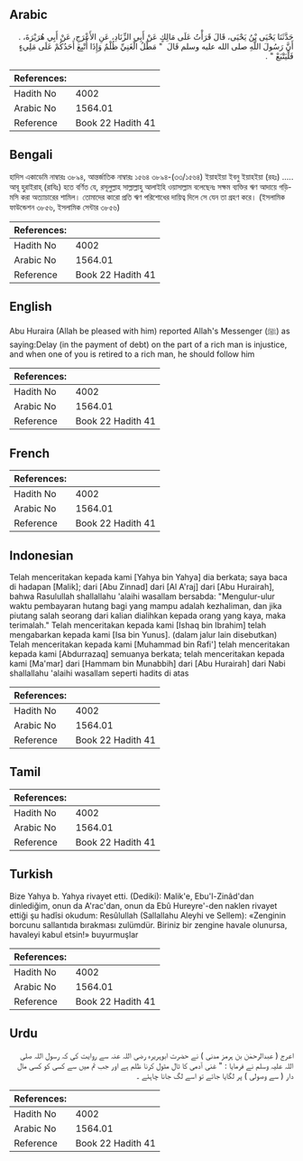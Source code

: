 ## Arabic


<div dir="rtl" lang="ar" style={{fontSize:'larger',backgroundColor:'#f8f9fa',padding:20}}>
حَدَّثَنَا يَحْيَى بْنُ يَحْيَى، قَالَ قَرَأْتُ عَلَى مَالِكٍ عَنْ أَبِي الزِّنَادِ، عَنِ الأَعْرَجِ، عَنْ أَبِي هُرَيْرَةَ، ‏.‏ أَنَّ رَسُولَ اللَّهِ صلى الله عليه وسلم قَالَ ‏ "‏ مَطْلُ الْغَنِيِّ ظُلْمٌ وَإِذَا أُتْبِعَ أَحَدُكُمْ عَلَى مَلِيءٍ فَلْيَتْبَعْ ‏"‏ ‏.‏
</div>
<div style={{backgroundColor:'#f8f9fa',padding:20, marginBottom: 10}}><table> <thead> <tr> <th>References:</th> <th></th> </tr> </thead> <tbody><tr><td>Hadith No</td><td>4002</td></tr><tr><td>Arabic No</td><td>1564.01</td></tr><tr><td>Reference</td><td>Book 22 Hadith 41</td></tr></tbody></table></div>

## Bengali


<div dir="ltr" lang="bn" style={{fontSize:'larger',backgroundColor:'#f8f9fa',padding:20}}>
হাদিস একাডেমি নাম্বারঃ ৩৮৯৪, আন্তর্জাতিক নাম্বারঃ ১৫৬৪ ৩৮৯৪-(৩৩/১৫৬৪) ইয়াহইয়া ইবনু ইয়াহইয়া (রহঃ) ..... আবূ হুরাইরাহ্ (রাযিঃ) হতে বর্ণিত যে, রসূলুল্লাহ সাল্লাল্লাহু আলাইহি ওয়াসাল্লাম বলেছেনঃ সক্ষম ব্যক্তির ঋণ আদায়ে গড়িমসি করা অত্যাচারের শামিল। তোমাদের কারো প্রতি ঋণ পরিশোধের দায়িত্ব দিলে সে যেন তা গ্রহণ করে। (ইসলামিক ফাউন্ডেশন ৩৮৫৬, ইসলামিক সেন্টার ৩৮৫৬)
</div>
<div style={{backgroundColor:'#f8f9fa',padding:20, marginBottom: 10}}><table> <thead> <tr> <th>References:</th> <th></th> </tr> </thead> <tbody><tr><td>Hadith No</td><td>4002</td></tr><tr><td>Arabic No</td><td>1564.01</td></tr><tr><td>Reference</td><td>Book 22 Hadith 41</td></tr></tbody></table></div>

## English


<div dir="ltr" lang="en" style={{fontSize:'larger',backgroundColor:'#f8f9fa',padding:20}}>
Abu Huraira (Allah be pleased with him) reported Allah's Messenger (ﷺ) as saying:Delay (in the payment of debt) on the part of a rich man is injustice, and when one of you is retired to a rich man, he should follow him
</div>
<div style={{backgroundColor:'#f8f9fa',padding:20, marginBottom: 10}}><table> <thead> <tr> <th>References:</th> <th></th> </tr> </thead> <tbody><tr><td>Hadith No</td><td>4002</td></tr><tr><td>Arabic No</td><td>1564.01</td></tr><tr><td>Reference</td><td>Book 22 Hadith 41</td></tr></tbody></table></div>

## French


<div dir="ltr" lang="fr" style={{fontSize:'larger',backgroundColor:'#f8f9fa',padding:20}}>

</div>
<div style={{backgroundColor:'#f8f9fa',padding:20, marginBottom: 10}}><table> <thead> <tr> <th>References:</th> <th></th> </tr> </thead> <tbody><tr><td>Hadith No</td><td>4002</td></tr><tr><td>Arabic No</td><td>1564.01</td></tr><tr><td>Reference</td><td>Book 22 Hadith 41</td></tr></tbody></table></div>

## Indonesian


<div dir="ltr" lang="id" style={{fontSize:'larger',backgroundColor:'#f8f9fa',padding:20}}>
Telah menceritakan kepada kami [Yahya bin Yahya] dia berkata; saya baca di hadapan [Malik]; dari [Abu Zinnad] dari [Al A'raj] dari [Abu Hurairah], bahwa Rasulullah shallallahu 'alaihi wasallam bersabda: "Mengulur-ulur waktu pembayaran hutang bagi yang mampu adalah kezhaliman, dan jika piutang salah seorang dari kalian dialihkan kepada orang yang kaya, maka terimalah." Telah menceritakan kepada kami [Ishaq bin Ibrahim] telah mengabarkan kepada kami [Isa bin Yunus]. (dalam jalur lain disebutkan) Telah menceritakan kepada kami [Muhammad bin Rafi'] telah menceritakan kepada kami [Abdurrazaq] semuanya berkata; telah menceritakan kepada kami [Ma'mar] dari [Hammam bin Munabbih] dari [Abu Hurairah] dari Nabi shallallahu 'alaihi wasallam seperti hadits di atas
</div>
<div style={{backgroundColor:'#f8f9fa',padding:20, marginBottom: 10}}><table> <thead> <tr> <th>References:</th> <th></th> </tr> </thead> <tbody><tr><td>Hadith No</td><td>4002</td></tr><tr><td>Arabic No</td><td>1564.01</td></tr><tr><td>Reference</td><td>Book 22 Hadith 41</td></tr></tbody></table></div>

## Tamil


<div dir="ltr" lang="ta" style={{fontSize:'larger',backgroundColor:'#f8f9fa',padding:20}}>

</div>
<div style={{backgroundColor:'#f8f9fa',padding:20, marginBottom: 10}}><table> <thead> <tr> <th>References:</th> <th></th> </tr> </thead> <tbody><tr><td>Hadith No</td><td>4002</td></tr><tr><td>Arabic No</td><td>1564.01</td></tr><tr><td>Reference</td><td>Book 22 Hadith 41</td></tr></tbody></table></div>

## Turkish


<div dir="ltr" lang="tr" style={{fontSize:'larger',backgroundColor:'#f8f9fa',padding:20}}>
Bize Yahya b. Yahya rivayet etti. (Dediki): Malik'e, Ebu'l-Zinâd'dan dinlediğim, onun da A'rac'dan, onun da Ebû Hureyre'-den naklen rivayet ettiği şu hadîsi okudum: Resûlullah (Sallallahu Aleyhi ve Sellem): «Zenginin borcunu sallantıda bırakması zulümdür. Biriniz bir zengine havale olunursa, havaleyi kabul etsin!» buyurmuşlar
</div>
<div style={{backgroundColor:'#f8f9fa',padding:20, marginBottom: 10}}><table> <thead> <tr> <th>References:</th> <th></th> </tr> </thead> <tbody><tr><td>Hadith No</td><td>4002</td></tr><tr><td>Arabic No</td><td>1564.01</td></tr><tr><td>Reference</td><td>Book 22 Hadith 41</td></tr></tbody></table></div>

## Urdu


<div dir="rtl" lang="ur" style={{fontSize:'larger',backgroundColor:'#f8f9fa',padding:20}}>
اعرج ( عبدالرحمٰن بن ہرمز مدنی ) نے حضرت ابوہریرہ رضی اللہ عنہ سے روایت کی کہ رسول اللہ صلی اللہ علیہ وسلم نے فرمایا : " غنی آدمی کا ٹال مٹول کرنا ظلم ہے اور جب تم میں سے کسی کو کسی مال دار ( سے وصولی ) پر لگایا جائے تو اسے لگ جانا چاہئے ۔
</div>
<div style={{backgroundColor:'#f8f9fa',padding:20, marginBottom: 10}}><table> <thead> <tr> <th>References:</th> <th></th> </tr> </thead> <tbody><tr><td>Hadith No</td><td>4002</td></tr><tr><td>Arabic No</td><td>1564.01</td></tr><tr><td>Reference</td><td>Book 22 Hadith 41</td></tr></tbody></table></div>